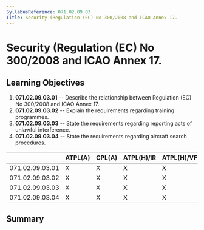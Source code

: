 ```yaml
---
SyllabusReference: 071.02.09.03
Title: Security (Regulation (EC) No 300/2008 and ICAO Annex 17.
---
```


# Security (Regulation (EC) No 300/2008 and ICAO Annex 17.

## Learning Objectives

1.  **071.02.09.03.01** -- Describe the relationship between Regulation (EC) No
    300/2008 and ICAO Annex 17.
2.  **071.02.09.03.02** -- Explain the requirements regarding training
    programmes.
3.  **071.02.09.03.03** -- State the requirements regarding reporting acts of
    unlawful interference.
4.  **071.02.09.03.04** -- State the requirements regarding aircraft search
    procedures.

|                 | ATPL(A) | CPL(A) | ATPL(H)/IR | ATPL(H)/VFR | CPL(H) | IR  | CBIR(A) |
| --------------- | ------- | ------ | ---------- | ----------- | ------ | --- | ------- |
| 071.02.09.03.01 | X       | X      | X          | X           | X      |     |         |
| 071.02.09.03.02 | X       | X      | X          | X           | X      |     |         |
| 071.02.09.03.03 | X       | X      | X          | X           | X      |     |         |
| 071.02.09.03.04 | X       | X      | X          | X           | X      |     |         |

## Summary
